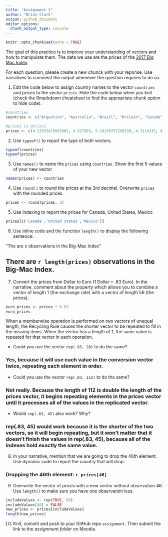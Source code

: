 ```yaml
---
title: "Assignment 2"
author: "Brian Clark"
output: github_document
editor_options: 
  chunk_output_type: console
---
```


```r
knitr::opts_chunk$set(echo = TRUE)
```


The goal of this practice is to improve your understanding of vectors and how to manipulate them. The data we use are the prices of the [2017 Big Mac Index](http://www.economist.com/content/big-mac-index).

For each question, please create a new chunck with your reponse. Use narratives to comment the output whenever the question requires to do so.


1. Edit the code below to assign country names to the vector `countries` and prices to the vector `prices`. Hide the code below when you knit (check the Rmarkdown cheatsheet to find the appropriate chunk option to hide code).

```r
#countries
countries <- c("Argentina", "Australia", "Brazil", "Britain", "Canada", "Chile", "China", "Colombia", "Costa Rica", "Czech Republic", "Denmark", "Egypt", "Euro area", "Hong Kong", "Hungary", "India", "Indonesia", "Israel", "Japan", "Malaysia", "Mexico", "New Zealand", "Norway", "Pakistan", "Peru", "Philippines", "Poland", "Russia", "Saudi Arabia", "Singapore", "South Africa", "South Korea", "Sri Lanka", "Sweden", "Switzerland", "Taiwan", "Thailand", "Turkey", "UAE", "Ukraine", "United States", "Uruguay", "Venezuela", "Vietnam", "Austria", "Belgium", "Estonia", "Finland", "France", "Germany", "Greece", "Ireland", "Italy", "Netherlands", "Portugal", "Spain")

#prices in dollars
prices <- c(4.12553410932665, 4.527955, 5.10156757258139, 4.1114315, 4.6556967948218, 3.84409554461789, 2.9171270718232, 3.24360452925142, 4.00003493480292, 3.28139971386194, 4.60649054517816, 1.75398378529494, 4.4650245, 2.45791461307047, 3.20894752849616, 2.75723192502808, 2.40293204682299, 4.77333709927976, 3.36104723155846, 2.00302783277047, 2.75424026530641, 4.43226, 5.91416018925313, 3.56633380884451, 3.22927879440258, 2.64945182050953, 2.72339966564202, 2.27813538775693, 3.1998720051198, 4.06474559047688, 2.26073850791258, 3.84396977241952, 3.77297121483168, 5.81892070131244, 6.74168957112483, 2.26396522024444, 3.49624667636214, 3.00611009353896, 3.81159814865233, 1.69785838317577, 5.3, 4.52882773036056, 4.05555555555556, 2.63939293962389, 3.88263, 4.6248975, 3.5971425, 5.207292, 4.681995, 4.453605, 3.8255325, 4.6477365, 4.79619, 4.1224395, 3.7113375, 4.33941)
```

2. Use `typeof()` to report the type of both vectors.

```r

typeof(countries)
typeof(prices)

```


3. Use `names()` to name the `prices` using `countries`. Show the first 5 values of your new vector

```r
names(prices) <- countries
```



4. Use `round()` to round the prices at the 3rd decimal. Overwrite `prices` with the rounded prices.

```r
prices <- round(prices, 3)
```



5. Use indexing to report the prices for Canada, United States, Mexico
```r
prices[c('Canada','United States','Mexico')]
```


6. Use inline code and the function `length()` to display the following sentence:

"The are x observations in the Big-Mac Index"

## There are `r length(prices)` observations in the Big-Mac Index.

7. Convert the prices from Dollar to Euro (1 Dollar = .83 Euro). In the narrative, comment about the property which allows you to combine a vector of length 1 (the exchange rate) with a vector of length 56 (the prices). 

```r
euro_prices <- prices * 0.83
euro_prices

```
When a memberwise operation is performed on two vectors of unequal length, the Recycling Rule causes the shorter vector to be repeated to fill in the missing items. When the vector has a length of 1, the same value is repeated for that vector in each operation.


 - Could you use the vector `rep(.83, 28)` to do the same? 

### Yes, because it will use each value in the conversion vector twice, repeating each element in order.

 - Could you use the vector `rep(.83, 112)` to do the same?

### Not really. Because the length of 112 is double the length of the prices vector, it begins repeating elements in the prices vector until it processes all of the values in the replicated vector.
 - Would `rep(.83, 45)` also work? Why?

### rep(.83, 45) would work because it is the shorter of the two vectors, so it will begin repeating, but it won't matter that it doesn't finish the values in rep(.83, 45), because all of the indexes hold exactly the same value.
 
 

8. In your narrative, mention that we are going to drop the 46th element. Use dynamic code to report the country that will drop.

### Dropping the 46th element: `r prices[46]`


9. Overwrite the vector of prices with a new vector without observation 46. Use `length()` to make sure you have one observation less.
```r
includeValues <- rep(TRUE, 56)
includeValues[46] = FALSE
new_prices <- prices[includeValues]
length(new_prices)
```


10. Knit, commit and push to your GitHub repo `assignment`. Then submit the link to the *assignment folder* on Moodle.



